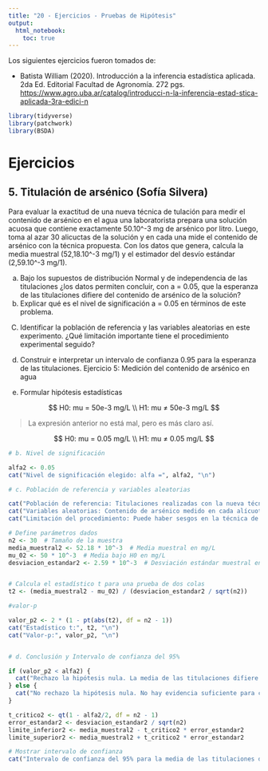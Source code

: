```yaml
---
title: "20 - Ejercicios - Pruebas de Hipótesis"
output: 
  html_notebook: 
    toc: true
---
```


Los siguientes ejercicios fueron tomados de:

-   Batista William (2020). Introducción a la inferencia estadística aplicada. 2da Ed. Editorial Facultad de Agronomía. 272 pgs. <https://www.agro.uba.ar/catalog/introducci-n-la-inferencia-estad-stica-aplicada-3ra-edici-n>

```r
library(tidyverse)
library(patchwork)
library(BSDA)
```

# Ejercicios

## 5. Titulación de arsénico (Sofía Silvera)

Para evaluar la exactitud de una nueva técnica de tulación para medir el contenido de arsénico en el agua una laboratorista prepara una solución acuosa que contiene exactamente 50.10^-3 mg de arsénico por litro. Luego, toma al azar 30 alicuctas de la solución y en cada una mide el contenido de arsénico con la técnica propuesta. Con los datos que genera, calcula la media muestral (52,18.10^-3 mg/1) y el estimador del desvío estándar (2,59.10^-3 mg/1).

a.    Bajo los supuestos de distribución Normal y de independencia de las titulaciones ¿los datos permiten concluir, con a = 0.05, que la esperanza de las titulaciones difiere del contenido de arsénico de la solución?
b.    Explicar qué es el nivel de significación a = 0.05 en términos de este problema.
C.    Identificar la población de referencia y las variables aleatorias en este experimento. ¿Qué limitación importante tiene el procedimiento experimental seguido?
d.    Construir e interpretar un intervalo de confianza 0.95 para la esperanza de las titulaciones.
Ejercicio 5: Medición del contenido de arsénico en agua

a. Formular hipótesis estadísticas

$$
H0: mu = 50e-3 mg/L 
\\
H1: mu ≠ 50e-3 mg/L 
$$

> La expresión anterior no está mal, pero es más claro así.

$$
H0: mu = 0.05 mg/L 
\\
H1: mu ≠ 0.05 mg/L 
$$

```r
# b. Nivel de significación

alfa2 <- 0.05 
cat("Nivel de significación elegido: alfa =", alfa2, "\n")

# c. Población de referencia y variables aleatorias

cat("Población de referencia: Titulaciones realizadas con la nueva técnica en la solución de arsénico.\n")
cat("Variables aleatorias: Contenido de arsénico medido en cada alícuota.\n")
cat("Limitación del procedimiento: Puede haber sesgos en la técnica de titulación utilizada o errores de medición no considerados.\n")

# Define parámetros dados 
n2 <- 30  # Tamaño de la muestra
media_muestral2 <- 52.18 * 10^-3  # Media muestral en mg/L
mu_02 <- 50 * 10^-3  # Media bajo H0 en mg/L
desviacion_estandar2 <- 2.59 * 10^-3  # Desviación estándar muestral en mg/L


# Calcula el estadístico t para una prueba de dos colas
t2 <- (media_muestral2 - mu_02) / (desviacion_estandar2 / sqrt(n2))

#valor-p

valor_p2 <- 2 * (1 - pt(abs(t2), df = n2 - 1))
cat("Estadístico t:", t2, "\n")
cat("Valor-p:", valor_p2, "\n")


# d. Conclusión y Intervalo de confianza del 95%

if (valor_p2 < alfa2) {
  cat("Rechazo la hipótesis nula. La media de las titulaciones difiere del contenido verdadero de arsénico.\n")
} else {
  cat("No rechazo la hipótesis nula. No hay evidencia suficiente para concluir que la media de las titulaciones difiere del contenido verdadero de arsénico.\n")
}

t_critico2 <- qt(1 - alfa2/2, df = n2 - 1)
error_estandar2 <- desviacion_estandar2 / sqrt(n2)
limite_inferior2 <- media_muestral2 - t_critico2 * error_estandar2
limite_superior2 <- media_muestral2 + t_critico2 * error_estandar2

# Mostrar intervalo de confianza
cat("Intervalo de confianza del 95% para la media de las titulaciones de arsénico: [", limite_inferior2, ",", limite_superior2, "]\n")


```

